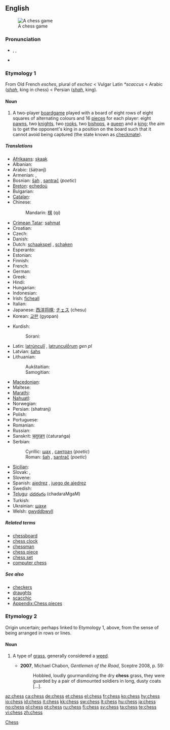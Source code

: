 {{wikipedia}}
==English==
[[Image:Checkmate2.jpg|thumb|A chess game]]

===Pronunciation===
* {{enPR|chĕs}}, {{IPA|/ʧɛs/}}, {{SAMPA|/tSEs/}}
* {{rhymes|ɛs}}

===Etymology 1===
From Old French ''esches'', plural of ''eschec'' < Vulgar Latin ''*scaccus'' < Arabic {{Arab|[[شاه]]}} (''[[shah]]'', king in chess) < Persian {{fa-Arab|[[شاه]]}} (''[[shah]]'', king).

====Noun====
{{en-noun|-}}

# A two-player [[boardgame]] played with a board of eight rows of eight squares of alternating colours and 16 [[piece]]s for each player: eight [[pawn]]s, two [[knight]]s, two [[rook]]s, two [[bishop]]s, a [[queen]] and a [[king]]; the aim is to get the opponent's king in a position on the board such that it cannot avoid being captured (the state known as [[checkmate]]).

=====Translations=====
{{trans-top|two-player board game}}
* [[Afrikaans]]: [[skaak]]
* Albanian: {{t-|sq|shah|xs=Albanian}}
* Arabic: {{Arab|[[شطرنج]]}} (šáṭranǰ) {{m}}
* Armenian: {{t-|hy|ճատրակ|tr=č̣atrak|sc=Armn|xs=Armenian}}, {{t-|hy|շախմատ|tr=šaxmat|sc=Armn|xs=Armenian}}
* Bosnian: [[šah]] {{m}}, [[santrač]] {{m}} (''poetic'')
* [[Breton]]: [[echedoù]] {{p}}
* Bulgarian: {{t-|bg|шах|m|sc=Cyrl}}
* [[Catalan]]: {{t+|ca|escacs}} {{p}}
* Chinese:
*: Mandarin: [[棋]] (qi)
* [[Crimean Tatar]]: [[şahmat]]
* Croatian: {{t-|hr|šah|m}}
* Czech: {{t+|cs|šachy|m|p}}
* Danish: {{t-|da|skak|c}}
* Dutch: [[schaakspel]] {{n}} <!--"schaken" = “to play chess”-->, [[schaken]] <!--it's a verb, but it's still the standard name of the sport/game-->
* Esperanto: {{t-|eo|ŝako|xs=Esperanto}}
* Estonian: {{t-|et|male}}
* Finnish: {{t+|fi|shakki}}
* French: {{t+|fr|échecs|m|p}}
* German: {{t+|de|Schach|n}}
* Greek: {{t+|el|σκάκι|n|tr=skáki|sc=Grek}}
* Hindi: {{t|hi|शतरंज|f|sc=Deva|tr=śatrãñj}}
* Hungarian: {{t+|hu|sakk}}
* Indonesian: {{t+|id|catur|xs=Indonesian}}
* Irish: [[ficheall]] {{f}}
* Italian: {{t+|it|scacchi|m|p}}
* Japanese: [[西洋将棋]]; [[チェス]] (chesu)
* Korean: [[교판]] (gyopan)
{{trans-mid}}
* Kurdish:
*: Sorani: {{t|ku|شه‌تڕه‌نج|tr=shatranj|sc=ku-Arab}}
* Latin: [[latrunculi|latrúnculī]] {{m|p}}, [[latrunculorum|latrunculṓrum]] ''gen pl''
* Latvian: [[šahs]]
* Lithuanian:
*: Aukštaitian: {{t|lt|šachmatai|m|p|alt=šachmãtai}}
*: Samogitian: {{t|bat-smg|šachmatā|m|p}}
* [[Macedonian]]: {{t|mk|шах|m|tr=šah|sc=Cyrl}}
* Maltese: {{t-|mt|ċess|xs=Maltese}}
* [[Marathi]]: {{t|mr|बुद्धिबळ|sc=Deva}}
* [[Nahuatl]]: {{t-|nah|cuappatōlli|xs=Nahuatl}}
* Norwegian: {{t+|no|sjakk|m}}
* Persian: {{fa-Arab|[[شطرنج]]}} (shatranj)
* Polish: {{t+|pl|szachy|m|p}}
* Portuguese: {{t+|pt|xadrez|m}}
* Romanian: {{t|ro|şah|n}}
* Russian: {{t+|ru|шахматы|p|tr=šáxmaty|sc=Cyrl}}
* Sanskrit: [[चतुरङग]] (ćaturaṅga)
* Serbian:
*: Cyrillic: [[шах]] {{m}}, [[сантрач]] {{m}} (''poetic'')
*: Roman: [[šah]] {{m}}, [[santrač]] {{m}} (''poetic'')
* [[Sicilian]]: {{t|scn|scacchi}}
* Slovak: {{t-|sk|šach|m}}, {{t-|sk|šachy|m|p}}
* Slovene: {{t+|sl|šah|m}}
* Spanish: [[ajedrez]] {{m}}, [[juego de ajedrez]] {{m}}
* Swedish: {{t+|sv|schack}}
* [[Telugu]]: [[చదరంగం]] (chadaraMgaM)
* Turkish: {{t+|tr|satranç}}
* Ukrainian: [[шахи]]
* Welsh: [[gwyddbwyll]] {{f}}
{{trans-bottom}}

=====Related terms=====
* [[chessboard]]
* [[chess clock]]
* [[chessman]]
* [[chess piece]]
* [[chess set]]
* [[computer chess]]

=====See also=====
{{wikibooks}}
* [[checkers]]
* [[draughts]]
* [[scacchic]]
* [[Appendix:Chess pieces]]

===Etymology 2===
Origin uncertain; perhaps linked to Etymology 1, above, from the sense of being arranged in rows or lines.

====Noun====
{{en-noun|chesses}}

# {{context|now|_|mainly|_|US}} A type of [[grass]], generally considered a [[weed]].
#* '''2007''', Michael Chabon, ''Gentlemen of the Road'', Sceptre 2008, p. 59:
#*: Hobbled, loudly gourmandizing the dry '''chess''' grass, they were guarded by a pair of dismounted soldiers in long, dusty coats [...].

[[Category:Chess| Chess]]

[[az:chess]]
[[ca:chess]]
[[de:chess]]
[[et:chess]]
[[el:chess]]
[[fr:chess]]
[[ko:chess]]
[[hy:chess]]
[[io:chess]]
[[id:chess]]
[[it:chess]]
[[kk:chess]]
[[sw:chess]]
[[lt:chess]]
[[hu:chess]]
[[ja:chess]]
[[no:chess]]
[[pl:chess]]
[[pt:chess]]
[[ru:chess]]
[[fi:chess]]
[[sv:chess]]
[[ta:chess]]
[[te:chess]]
[[vi:chess]]
[[zh:chess]]